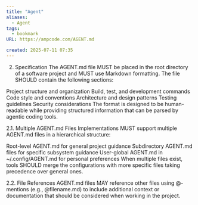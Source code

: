 ```yaml
---
title: "Agent"
aliases:
  - Agent
tags:
  - bookmark
URL: https://ampcode.com/AGENT.md

created: 2025-07-11 07:35
---
```




2. Specification
The AGENT.md file MUST be placed in the root directory of a software project and MUST use Markdown formatting. The file SHOULD contain the following sections:

Project structure and organization
Build, test, and development commands
Code style and conventions
Architecture and design patterns
Testing guidelines
Security considerations
The format is designed to be human-readable while providing structured information that can be parsed by agentic coding tools.

2.1. Multiple AGENT.md Files
Implementations MUST support multiple AGENT.md files in a hierarchical structure:

Root-level AGENT.md for general project guidance
Subdirectory AGENT.md files for specific subsystem guidance
User-global AGENT.md in ~/.config/AGENT.md for personal preferences
When multiple files exist, tools SHOULD merge the configurations with more specific files taking precedence over general ones.

2.2. File References
AGENT.md files MAY reference other files using @-mentions (e.g., @filename.md) to include additional context or documentation that should be considered when working in the project.

